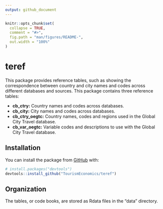 ```yaml
---
output: github_document
---
```


<!-- README.md is generated from README.Rmd. Please edit that file -->

```r
knitr::opts_chunk$set(
  collapse = TRUE,
  comment = "#>",
  fig.path = "man/figures/README-",
  out.width = "100%"
)
```

# teref

<!-- badges: start -->
<!-- badges: end -->

This package provides reference tables, such as showing the correspondence between country and city names and codes across different databases and sources. This package contains three reference tables:  

* __cb_ctry:__ Country names and codes across databases. 
* __cb_city:__ City names and codes across databases.
* __cb_ctry_oegtc:__ Country names, codes and regions used in the Global City Travel database.
* __cb_var_oegtc:__ Variable codes and descriptions to use with the Global City Travel database.

## Installation

You can install the package from [GitHub](https://github.com/) with:

``` r
# install.packages("devtools")
devtools::install_github("TourismEconomics/teref")
```

## Organization
The tables, or code books, are stored as Rdata files in the "data" directory. 


